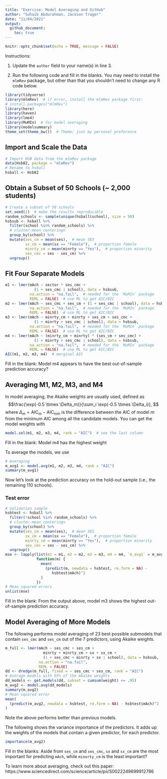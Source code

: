 ```yaml
---
title: "Exercise: Model Averaging and GitHub"
author: "Suhaib Abdurahman, Jackson Trager"
date: "11/04/2021"
output:
  github_document:
    toc: true
---
```


```r
knitr::opts_chunk$set(echo = TRUE, message = FALSE)
```

Instructions:

1. Update the `author` field to your name(s) in line 3.

2. Run the following code and fill in the blanks. You may need to install the `mlmRev` package, but other than that you shouldn't need to change any R code below.

```r
library(tidyverse)
library(mlmRev)  # if error, install the mlmRev package first:
# install.packages("mlmRev")
library(here)
library(haven)
library(lme4)
library(MuMIn)  # for model averaging
library(modelsummary)
theme_set(theme_bw())  # Theme; just my personal preference
```

## Import and Scale the Data

```r
# Import HSB data from the mlmRev package
data(Hsb82, package = "mlmRev")
# Rename to hsball
hsball <- Hsb82
```

## Obtain a Subset of 50 Schools (~ 2,000 students)

```r
# Create a subset of 50 schools
set.seed(2)  # make the results reproducible
random_schools <- sample(unique(hsball$school), size = 50)
hsbsub <- hsball %>% 
  filter(school %in% random_schools) %>% 
  # cluster-mean centeringn
  group_by(school) %>% 
  mutate(ses_cm = mean(ses),  # mean SES
         sx_cm = mean(sx == "Female"),  # proportion female
         minrty_cm = mean(minrty == "Yes"),  # proportion minority
         ses_cmc = ses - ses_cm) %>% 
  ungroup()
```

## Fit Four Separate Models

```r
m1 <- lmer(mAch ~ sector * ses_cmc +
             (1 + ses_cmc | school), data = hsbsub, 
           na.action = "na.fail",  # needed for the `MuMIn` package
           REML = FALSE)  # use ML to get AIC/BIC
m2 <- lmer(mAch ~ ses_cmc + ses_cm + (1 + ses_cmc | school), data = hsbsub,
           na.action = "na.fail",  # needed for the `MuMIn` package
           REML = FALSE)  # use ML to get AIC/BIC
m3 <- lmer(mAch ~ minrty_cm + minrty + ses_cm + ses_cmc +
             (1 + minrty + ses_cmc | school), data = hsbsub, 
           na.action = "na.fail",  # needed for the `MuMIn` package
           REML = FALSE)  # use ML to get AIC/BIC
m4 <- lmer(mAch ~ (minrty_cm + minrty) * (ses_cm + ses_cmc) +
             (1 + minrty + ses_cmc | school), data = hsbsub, 
           na.action = "na.fail",  # needed for the `MuMIn` package
           REML = FALSE)  # use ML to get AIC/BIC
AIC(m1, m2, m3, m4)  # marginal AIC
```

Fill in the blank: Model m4 appears to have the best out-of-sample prediction accuracy?

## Averaging M1, M2, M3, and M4

In model averaging, the Akaike weights are usually used, defined as
$$\frac{\exp(-0.5 \times \Delta_m)}{\sum_i \exp(-0.5 \times \Delta_i)}, $$
where $\Delta_m = \text{AIC}_m - \text{AIC}_\text{min}$ is the difference between the AIC of model $m$ from the minimum AIC among all the candidate models. You can get the model weights with

```r
model.sel(m1, m2, m3, m4, rank = "AIC")  # see the last column
```

Fill in the blank: Model m4 has the highest weight

To average the models, we use

```r
# Averaging
m_avg1 <- model.avg(m1, m2, m3, m4, rank = "AIC")
summary(m_avg1)
```

Now let's look at the prediction accuracy on the hold-out sample (i.e., the remaining 110 schools). 

### Test error

```r
# Validation sample
hsbtest <- hsball %>% 
  filter(!school %in% random_schools) %>% 
  # cluster-mean centeringn
  group_by(school) %>% 
  mutate(ses_cm = mean(ses),  # mean SES
         sx_cm = mean(sx == "Female"),  # proportion female
         minrty_cm = mean(minrty == "Yes"),  # proportion minority
         ses_cmc = ses - ses_cm) %>% 
  ungroup()
mse <- lapply(list(m1 = m1, m2 = m2, m3 = m3, m4 = m4, `m_avg1` = m_avg1), 
              function(m) {
                mean(
                  (predict(m, newdata = hsbtest, re.form = NA) -
                     hsbtest$mAch)^2
                )
              })
# Mean squared errors
unlist(mse)
```

Fill in the blank: From the output above, model m3 shows the highest out-of-sample prediction accuracy.

## Model Averaging of More Models

The following performs model averaging of 23 best possible submodels that contain `ses_cmc` and `ses_cm` out of the 7 predictors, using Akaike weights.

```r
m_full <- lmer(mAch ~ ses_cmc + ses_cm +
                 minrty + minrty_cm + sx + sx_cm +
                 (1 + ses_cmc + minrty + sx | school), data = hsbsub, 
               na.action = "na.fail",
               REML = FALSE)
dd <- dredge(m_full, fixed = ~ ses_cmc + ses_cm, rank = "AIC")
# Average models with 95% of the Akaike weights
dd_models <- get.models(dd, subset = cumsum(weight) <= .95)
m_avg2 <- model.avg(dd_models)
summary(m_avg2)
# Mean squared error 
mean(
  (predict(m_avg2, newdata = hsbtest, re.form = NA) - hsbtest$mAch)^2
)
```

Note the above performs better than previous models.

The following shows the variance importance of the predictors. It adds up the weights of the models that contain a given predictor, for each predictor. 

```r
importance(m_avg2)
```

Fill in the blanks: Aside from `ses_cm` and `ses_cmc`, `sx` and `sx_cm` are the most important for predicting `mAch`, while `minorty_cm` is the least important?

To learn more about averaging, check out this paper: https://www.sciencedirect.com/science/article/pii/S0022249699912786

